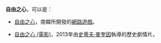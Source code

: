 '''自由之心'''，可以是：

*[[自由之心|自由之心]]，南韓所開發的[[網路遊戲|網路遊戲]]。

*[[自由之心_(電影)|自由之心 (電影)]]，2013年由[[史蒂夫·麥奎因_(導演)|史蒂夫·麥奎因]]執導的歷史劇情片。

{{disambig|Cat=四字作品消歧義}}